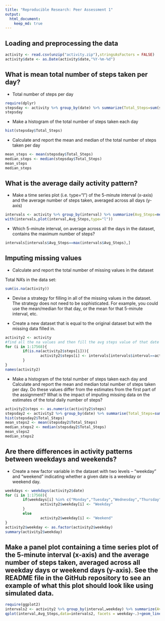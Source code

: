 ```yaml
---
title: "Reproducible Research: Peer Assessment 1"
output: 
  html_document:
    keep_md: true
---
```


## Loading and preprocessing the data
```r
activity <- read.csv(unzip("activity.zip"),stringsAsFactors = FALSE)
activity$date <- as.Date(activity$date,"%Y-%m-%d")
```


## What is mean total number of steps taken per day?
* Total number of steps per day
```r
require(dplyr)
stepsday <- activity %>% group_by(date) %>% summarize(Total_Steps=sum(steps,na.rm = TRUE))
stepsday
```

* Make a histogram of the total number of steps taken each day
```r
hist(stepsday$Total_Steps)
```
* Calculate and report the mean and median of the total number of steps taken per day
```r
mean_steps <- mean(stepsday$Total_Steps)
median_steps <- median(stepsday$Total_Steps)
mean_steps
median_steps
```

## What is the average daily activity pattern?
* Make a time series plot (i.e. \color{red}{\verb|type = "l"|}type="l") of the 5-minute interval (x-axis) and the average number of steps taken, averaged across all days (y-axis)
```r
intervals <- activity %>% group_by(interval) %>% summarize(Avg_Steps=mean(steps,na.rm = TRUE))
with(intervals,plot(interval,Avg_Steps,type="l"))
```

* Which 5-minute interval, on average across all the days in the dataset, contains the maximum number of steps?
```r
intervals[intervals$Avg_Steps==max(intervals$Avg_Steps),]
```

## Imputing missing values
* Calculate and report the total number of missing values in the dataset 

Total NA's in the data set:
```r
sum(is.na(activity))
```

* Devise a strategy for filling in all of the missing values in the dataset. The strategy does not need to be sophisticated. For example, you could use the mean/median for that day, or the mean for that 5-minute interval, etc.

* Create a new dataset that is equal to the original dataset but with the missing data filled in.

```r
activity2 <- activity
#find all the na values and then fill the avg steps value of that date (this values are in the intervals data frame)
for (i in 1:17568){
        if(is.na(activity2$steps[i])){
                activity2$steps[i] <- intervals[intervals$interval==activity2$interval[i],2]
        }
}
names(activity2)
```

* Make a histogram of the total number of steps taken each day and Calculate and report the mean and median total number of steps taken per day. Do these values differ from the estimates from the first part of the assignment? What is the impact of imputing missing data on the estimates of the total daily number of steps?

```r
activity2$steps <- as.numeric(activity2$steps)
stepsday2 <- activity2 %>% group_by(date) %>% summarise(Total_Steps=sum(steps))
hist(stepsday2$Total_Steps)
mean_steps2 <- mean(stepsday2$Total_Steps)
median_steps2 <- median(stepsday2$Total_Steps)
mean_steps2
median_steps2
```

## Are there differences in activity patterns between weekdays and weekends?
* Create a new factor variable in the dataset with two levels – “weekday” and “weekend” indicating whether a given date is a weekday or weekend day.

```r
weekdays <- weekdays(activity2$date)
for (i in 1:17568){
        if(weekdays[i] %in% c("Monday","Tuesday","Wednesday","Thursday","Friday")){
                activity2$weekday[i] <- "Weekday"
        }
        else
                activity2$weekday[i] <- "Weekend"
}
activity2$weekday <- as.factor(activity2$weekday)
summary(activity2$weekday)
```
## Make a panel plot containing a time series plot of the 5-minute interval (x-axis) and the average number of steps taken, averaged across all weekday days or weekend days (y-axis). See the README file in the GitHub repository to see an example of what this plot should look like using simulated data.
```r
require(ggplot2)
intervals2 <- activity2 %>% group_by(interval,weekday) %>% summarize(Avg_Steps=mean(steps,na.rm = TRUE))
qplot(interval,Avg_Steps,data=intervals2, facets = weekday~.)+geom_line()
```